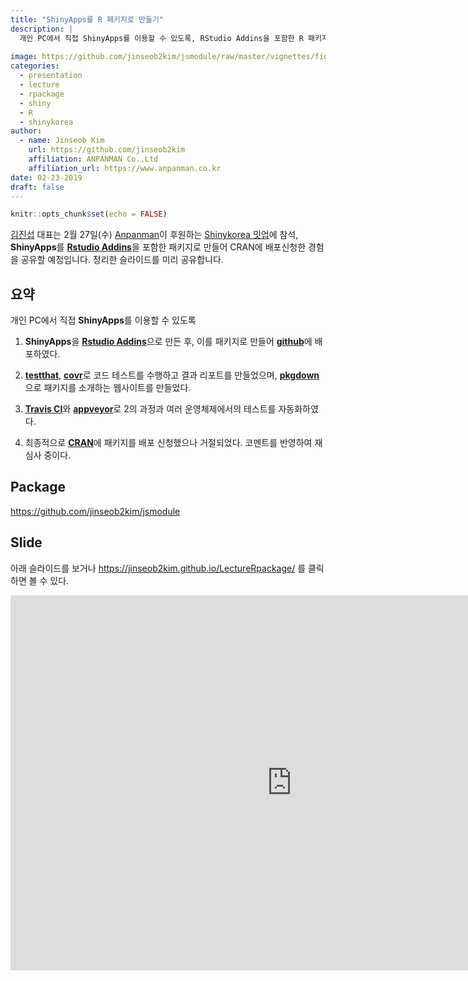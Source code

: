 ```yaml
---
title: "ShinyApps를 R 패키지로 만들기"
description: |
  개인 PC에서 직접 ShinyApps를 이용할 수 있도록, RStudio Addins을 포함한 R 패키지를 만들어 CRAN에 배포신청했으나 실패한 경험을 정리하였습니다. 본 내용은 Anpanman이 후원하는 Shinykorea 2월 밋업에서 발표할 예정입니다.
  
image: https://github.com/jinseob2kim/jsmodule/raw/master/vignettes/figures/addin.gif
categories:
  - presentation
  - lecture
  - rpackage
  - shiny
  - R
  - shinykorea
author:
  - name: Jinseob Kim
    url: https://github.com/jinseob2kim
    affiliation: ANPANMAN Co.,Ltd
    affiliation_url: https://www.anpanman.co.kr
date: 02-23-2019
draft: false
---
```


```r
knitr::opts_chunk$set(echo = FALSE)
```


[김진섭](https://github.com/jinseob2kim) 대표는 2월 27일(수) [Anpanman](https://www.anpanman.co.kr)이 후원하는 [Shinykorea 밋업](https://github.com/shinykorea/Meetup)에 참석, **ShinyApps**를 **[Rstudio Addins](https://rstudio.github.io/rstudioaddins/)**을 포함한 패키지로 만들어 CRAN에 배포신청한 경험을 공유할 예정입니다. 정리한 슬라이드를 미리 공유합니다.  



## 요약

개인 PC에서 직접 **ShinyApps**를 이용할 수 있도록 

1. **ShinyApps**을 **[Rstudio Addins](https://rstudio.github.io/rstudioaddins/)**으로 만든 후, 이를 패키지로 만들어 **[github](https://github.com/jinseob2kim/jsmodule)**에 배포하였다.

2. **[testthat](https://github.com/r-lib/testthat)**, **[covr](https://github.com/r-lib/covr)**로 코드 테스트를 수행하고 결과 리포트를 만들었으며, **[pkgdown](https://github.com/r-lib/pkgdown)**으로 패키지를 소개하는 웹사이트를 만들었다. 

3. **[Travis CI](https://travis-ci.org/)**와 **[appveyor](https://www.appveyor.com/)**로 2의 과정과 여러 운영체제에서의 테스트를 자동화하였다. 

4. 최종적으로 **[CRAN](https://cran.r-project.org/)**에 패키지를 배포 신청했으나 거절되었다. 코멘트를 반영하여 재심사 중이다.


## Package

[https://github.com/jinseob2kim/jsmodule](https://github.com/jinseob2kim/jsmodule) 

## Slide

아래 슬라이드를 보거나 [https://jinseob2kim.github.io/LectureRpackage/](https://jinseob2kim.github.io/LectureRpackage/) 를 클릭하면 볼 수 있다.

<iframe src="https://jinseob2kim.github.io/LectureRpackage/" width="900" height="600" style="border: none;"></iframe>

